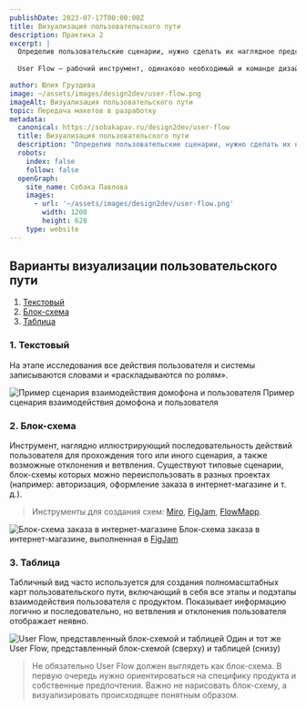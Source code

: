 ```yaml
---
publishDate: 2023-07-17T00:00:00Z
title: Визуализация пользовательского пути
description: Практика 2
excerpt: |
  Определив пользовательские сценарии, нужно сделать их наглядное представление — пользовательский путь. Он же User Flow, он же пользовательский поток и т.п. Как правило, это схема из блоков и связей, отображающая полный путь, по которому движется пользователь, когда использует продукт. Проще говоря, это маршрут путешествия пользователя через экраны приложения к своей цели.
  
  User Flow — рабочий инструмент, одинаково необходимый и команде дизайнеров, и разработчикам. Первым он дает возможность срезать углы и ликвидировать лишние шаги, чтобы максимально упростить жизнь пользователя, а вторым помогает избежать лишних вопросов из разряда «как это произошло». Если тщательно проработать все действия пользователей на этапе дизайна, то у программистов будет в разы меньше вопросов о том, как все нарисованное должно работать.

author: Юлия Груздева
image: ~/assets/images/design2dev/user-flow.png
imageAlt: Визуализация пользовательского пути
topic: Передача макетов в разработку
metadata:
  canonical: https://sobakapav.ru/design2dev/user-flow
  title: Визуализация пользовательского пути
  description: "Определив пользовательские сценарии, нужно сделать их наглядное представление — пользовательский путь, User Flow"
  robots:
    index: false
    follow: false
  openGraph:
    site_name: Собака Павлова
    images:
      - url: '~/assets/images/design2dev/user-flow.png'
        width: 1200
        height: 628
    type: website
---
```



## Варианты визуализации пользовательского пути

1. [Текстовый](#anchor1)
2. [Блок-схема](#anchor2)
3. [Таблица](#anchor3)

### <a name="anchor1"></a> 1. Текстовый

На этапе исследования все действия пользователя и системы записываются словами и «раскладываются по ролям».

![Пример сценария взаимодействия домофона и пользователя](~/assets/images/design2dev/dd2-1.png)
Пример сценария взаимодействия домофона и пользователя

### <a name="anchor2"></a> 2. Блок-схема

Инструмент, наглядно иллюстрирующий последовательность действий пользователя для прохождения того или иного сценария, а также возможные отклонения и ветвления. Существуют типовые сценарии, блок-схемы которых можно переиспользовать в разных проектах (например: авторизация, оформление заказа в интернет-магазине и т. д.).

>Инструменты для создания схем: [Miro](https://miro.com/templates/user-flow/), [FigJam](https://www.figma.com/figjam/), [FlowMapp](https://www.flowmapp.com/).

![Блок-схема заказа в интернет-магазине](~/assets/images/design2dev/dd2-2.png)
Блок-схема заказа в интернет-магазине, выполненная в [FigJam](https://www.figma.com/figjam/)

### <a name="anchor3"></a> 3. Таблица

Табличный вид часто используется для создания полномасштабных карт пользовательского пути, включающий в себя все этапы и подэтапы взаимодействия пользователя с продуктом. Показывает информацию логично и последовательно, но ветвления и отклонения пользователя отображает неявно.

![User Flow, представленный блок-схемой и таблицей](~/assets/images/design2dev/dd2-3.png)
Один и тот же User Flow, представленный блок-схемой (сверху) и таблицей (снизу)

>Не обязательно User Flow должен выглядеть как блок-схема. В первую очередь нужно ориентироваться на специфику продукта и собственные предпочтения. Важно не нарисовать блок-схему, а визуализировать происходящее понятным образом.
